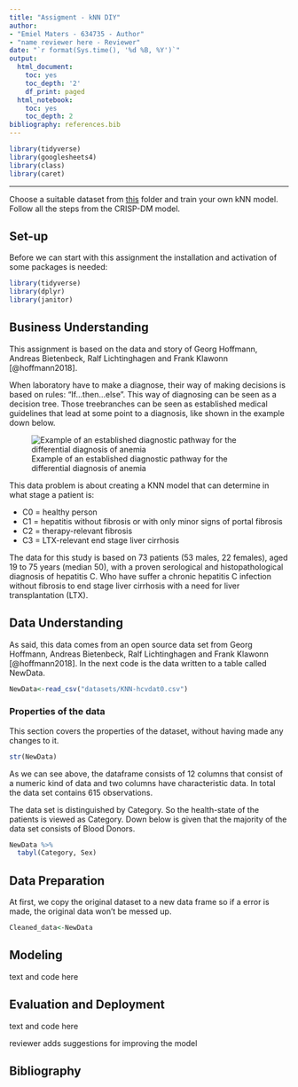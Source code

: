 ```yaml
---
title: "Assigment - kNN DIY"
author:
- "Emiel Maters - 634735 - Author"
- "name reviewer here - Reviewer"
date: "`r format(Sys.time(), '%d %B, %Y')`"
output:
  html_document:
    toc: yes
    toc_depth: '2'
    df_print: paged
  html_notebook:
    toc: yes
    toc_depth: 2
bibliography: references.bib
---
```


```r
library(tidyverse)
library(googlesheets4)
library(class)
library(caret)
```

------------------------------------------------------------------------

Choose a suitable dataset from [this](https://github.com/HAN-M3DM-Data-Mining/assignments/tree/master/datasets) folder and train your own kNN model. Follow all the steps from the CRISP-DM model.

## Set-up

Before we can start with this assignment the installation and activation of some packages is needed:

```r
library(tidyverse)
library(dplyr)
library(janitor)
```

## Business Understanding

This assignment is based on the data and story of Georg Hoffmann, Andreas Bietenbeck, Ralf Lichtinghagen and Frank Klawonn [@hoffmann2018].

When laboratory have to make a diagnose, their way of making decisions is based on rules: "If...then...else". This way of diagnosing can be seen as a decision tree. Those treebranches can be seen as established medical guidelines that lead at some point to a diagnosis, like shown in the example down below.

![Example of an established diagnostic pathway for the differential diagnosis of anemia](images/paste-C0185445.png){#hemoglobin}

This data problem is about creating a KNN model that can determine in what stage a patient is:

-   C0 = healthy person
-   C1 = hepatitis without fibrosis or with only minor signs of portal fibrosis
-   C2 = therapy-relevant fibrosis
-   C3 = LTX-relevant end stage liver cirrhosis

The data for this study is based on 73 patients (53 males, 22 females), aged 19 to 75 years (median 50), with a proven serological and histopathological diagnosis of hepatitis C. Who have suffer a chronic hepatitis C infection without fibrosis to end stage liver cirrhosis with a need for liver transplantation (LTX).

## Data Understanding

As said, this data comes from an open source data set from Georg Hoffmann, Andreas Bietenbeck, Ralf Lichtinghagen and Frank Klawonn [@hoffmann2018]. In the next code is the data written to a table called NewData.

```r
NewData<-read_csv("datasets/KNN-hcvdat0.csv")
```

### Properties of the data

This section covers the properties of the dataset, without having made any changes to it.

```r
str(NewData)
```

As we can see above, the dataframe consists of 12 columns that consist of a numeric kind of data and two columns have characteristic data. In total the data set contains 615 observations.

The data set is distinguished by Category. So the health-state of the patients is viewed as Category. Down below is given that the majority of the data set consists of Blood Donors.

```r
NewData %>% 
  tabyl(Category, Sex)
```

## Data Preparation

At first, we copy the original dataset to a new data frame so if a error is made, the original data won't be messed up.

```r
Cleaned_data<-NewData
```

## Modeling

text and code here

## Evaluation and Deployment

text and code here

reviewer adds suggestions for improving the model

## Bibliography
